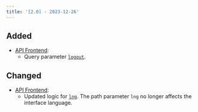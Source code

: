 ```yaml
---
title: '[2.0] - 2023-12-26'
---
```


## Added

*   [API Frontend](/frontend/API):
    *   Query parameter [`logout`](/frontend/API#logout).


## Changed

*   [API Frontend](/frontend/API):
    *   Updated logic for [`lng`](/frontend/API#lng). The path parameter
        `lng` no longer affects the interface language.

